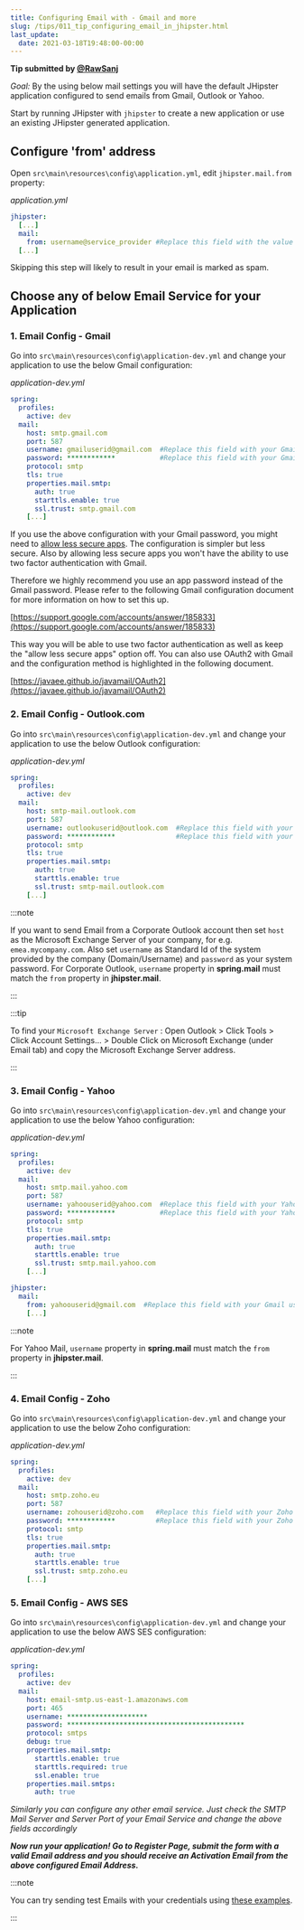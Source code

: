 ```yaml
---
title: Configuring Email with - Gmail and more
slug: /tips/011_tip_configuring_email_in_jhipster.html
last_update:
  date: 2021-03-18T19:48:00-00:00
---
```


__Tip submitted by [@RawSanj](https://github.com/RawSanj)__

_Goal:_ By the using below mail settings you will have the default JHipster application configured to send emails from Gmail, Outlook or Yahoo.

Start by running JHipster with `jhipster` to create a new application or use an existing JHipster generated application.


## Configure 'from' address

Open `src\main\resources\config\application.yml`, edit `jhipster.mail.from` property:

_application.yml_

```yaml
jhipster:
  [...]
  mail:
    from: username@service_provider #Replace this field with the value that will be used for spring.mail.username
  [...]
```

Skipping this step will likely to result in your email is marked as spam.


## Choose any of below Email Service for your Application

### 1. Email Config - Gmail

Go into `src\main\resources\config\application-dev.yml` and change your application to use the below Gmail configuration:

_application-dev.yml_

```yaml
spring:
  profiles:
    active: dev
  mail:
    host: smtp.gmail.com
    port: 587
    username: gmailuserid@gmail.com  #Replace this field with your Gmail username.
    password: ************           #Replace this field with your Gmail password/App password.
    protocol: smtp
    tls: true
    properties.mail.smtp:
      auth: true
      starttls.enable: true
      ssl.trust: smtp.gmail.com
    [...]
```

If you use the above configuration with your Gmail password, you might need to [allow less secure apps](https://support.google.com/accounts/answer/6010255?hl=en). 
The configuration is simpler but less secure. Also by allowing less secure apps you won't have the ability to use two factor
authentication with Gmail. 

Therefore we highly recommend you use an app password instead of the Gmail password. Please refer to the following Gmail
configuration document for more information on how to set this up. 

[https://support.google.com/accounts/answer/185833](https://support.google.com/accounts/answer/185833)

This way you will be able to use two factor authentication as well as keep the "allow less secure apps" option off. You can also 
use OAuth2 with Gmail and the configuration method is highlighted in the following document.

[https://javaee.github.io/javamail/OAuth2](https://javaee.github.io/javamail/OAuth2)     

### 2. Email Config - Outlook.com

Go into `src\main\resources\config\application-dev.yml` and change your application to use the below Outlook configuration:

_application-dev.yml_

```yaml
spring:
  profiles:
    active: dev
  mail:
    host: smtp-mail.outlook.com
    port: 587
    username: outlookuserid@outlook.com  #Replace this field with your Outlook username.
    password: ************               #Replace this field with your Outlook password.
    protocol: smtp
    tls: true
    properties.mail.smtp:
      auth: true
      starttls.enable: true
      ssl.trust: smtp-mail.outlook.com
    [...]
```

:::note

If you want to send Email from a Corporate Outlook account then set `host` as the Microsoft Exchange Server of your company, for e.g. `emea.mycompany.com`. Also set `username` as Standard Id of the system provided by the company (Domain/Username) and `password` as your system password.
For Corporate Outlook, `username` property in **spring.mail** must match the `from` property in **jhipster.mail**.

:::

:::tip

To find your `Microsoft Exchange Server` : Open Outlook > Click Tools > Click Account Settings... > Double Click on Microsoft Exchange (under Email tab) and copy the Microsoft Exchange Server address.

:::

### 3. Email Config - Yahoo

Go into `src\main\resources\config\application-dev.yml` and change your application to use the below Yahoo configuration:

_application-dev.yml_

```yaml
spring:
  profiles:
    active: dev
  mail:
    host: smtp.mail.yahoo.com
    port: 587
    username: yahoouserid@yahoo.com  #Replace this field with your Yahoo username.
    password: ************           #Replace this field with your Yahoo password.
    protocol: smtp
    tls: true
    properties.mail.smtp:
      auth: true
      starttls.enable: true
      ssl.trust: smtp.mail.yahoo.com
    [...]

jhipster:       
  mail:
    from: yahoouserid@gmail.com  #Replace this field with your Gmail username.
    [...]
```

:::note

For Yahoo Mail, `username` property in **spring.mail** must match the `from` property in **jhipster.mail**.

:::

### 4. Email Config - Zoho

Go into `src\main\resources\config\application-dev.yml` and change your application to use the below Zoho configuration:

_application-dev.yml_

```yaml
spring:
  profiles:
    active: dev
  mail:
    host: smtp.zoho.eu
    port: 587
    username: zohouserid@zoho.com   #Replace this field with your Zoho username.
    password: ************          #Replace this field with your Zoho password.
    protocol: smtp
    tls: true
    properties.mail.smtp:
      auth: true
      starttls.enable: true
      ssl.trust: smtp.zoho.eu
    [...]
```

### 5. Email Config - AWS SES

Go into `src\main\resources\config\application-dev.yml` and change your application to use the below AWS SES configuration:

_application-dev.yml_

```yaml
spring:
  profiles:
    active: dev
  mail:
    host: email-smtp.us-east-1.amazonaws.com
    port: 465
    username: ********************
    password: ********************************************
    protocol: smtps
    debug: true
    properties.mail.smtp:
      starttls.enable: true
      starttls.required: true
      ssl.enable: true
    properties.mail.smtps:
      auth: true
```

*Similarly you can configure any other email service. Just check the SMTP Mail Server and Server Port of your Email Service and change the above fields accordingly*

___Now run your application! Go to Register Page, submit the form with a valid Email address and you should receive an Activation Email from the above configured Email Address.___

:::note

You can try sending test Emails with your credentials using [these examples](https://github.com/RawSanj/java-mail-clients).

:::

